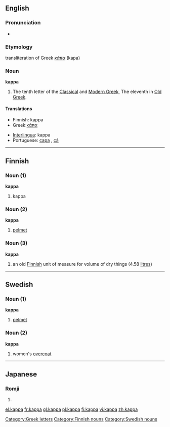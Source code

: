 {{letter_disp2|iota|[[image:Greek_uc_kappa.png|39px]][[image:Greek_lc_kappa1.png|28px]][[image:Greek_lc_kappa2.png|24px]] |lambda|κάπα|Κ|κ}}
==English==

===Pronunciation===
*{{audio|en-us-kappa.ogg|Audio (US)}}

===Etymology===
transliteration of Greek ''[[κάπα]]'' (kapa)

===Noun===
'''kappa'''

# The tenth letter of the [[w:Classical Greek|Classical]] and [[w:Modern Greek|Modern Greek]], The eleventh in [[w:Old Greek|Old Greek]].

====Translations====
{{top}}
*Finnish: kappa
*Greek:[[κάπα]] {{n}}
{{mid}}
*[[Interlingua]]: kappa
*Portuguese: [[capa]] {{m}}, [[cá]] {{m}}
{{bottom}}

----

==Finnish==

{{rfc|incorrect noun headings}}

===Noun (1)===
'''kappa'''

#kappa

===Noun (2)===
'''kappa'''

#[[pelmet]]

===Noun (3)===
'''kappa'''

#an old [[Finnish]] unit of measure for volume of dry things (4.58 [[litre]]s)

----

==Swedish==

{{rfc|incorrect noun headings}}

===Noun (1)===
'''kappa'''

#[[pelmet]]

===Noun (2)===
'''kappa'''

#women's [[overcoat]]

----

==Japanese==
{{wikipedia|kappa (mythical creature)}}

===Romji===
{{romaji|かっぱ}}

# {{japdef|かっぱ|A river dwelling monster from Japanese [[folklore]]}}

[[Category:Greek letters]]
[[Category:Finnish nouns]]
[[Category:Swedish nouns]]

[[el:kappa]]
[[fr:kappa]]
[[gl:kappa]]
[[pl:kappa]]
[[fi:kappa]]
[[vi:kappa]]
[[zh:kappa]]